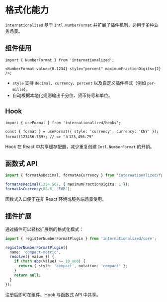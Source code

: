 # 格式化能力

`internationalized` 基于 `Intl.NumberFormat` 并扩展了插件机制，适用于多种业务场景。

## 组件使用

```tsx
import { NumberFormat } from 'internationalized';

<NumberFormat value={0.1234} style="percent" maximumFractionDigits={2} />;
```

- `style` 支持 `decimal`、`currency`、`percent` 以及自定义插件样式（例如 `per-mille`）。
- 自动根据本地化规则输出千分位、货币符号和单位。

## Hook

```tsx
import { useFormat } from 'internationalized/hooks';

const { format } = useFormat({ style: 'currency', currency: 'CNY' });
format(123456.789); // => "￥123,456.79"
```

Hook 在 React 中共享缓存配置，减少重复创建 `Intl.NumberFormat` 的开销。

## 函数式 API

```ts
import { formatAsDecimal, formatAsCurrency } from 'internationalized/fp';

formatAsDecimal(1234.567, { maximumFractionDigits: 1 });
formatAsCurrency(88.6, 'EUR');
```

函数式入口便于在非 React 环境或服务端场景使用。

## 插件扩展

通过插件可以轻松扩展新的格式化模式：

```ts
import { registerNumberFormatPlugin } from 'internationalized/core';

registerNumberFormatPlugin({
  name: 'compact-metric',
  resolve({ value }) {
    if (Math.abs(value) >= 10_000) {
      return { style: 'compact', notation: 'compact' };
    }
    return null;
  }
});
```

注册后即可在组件、Hook 与函数式 API 中共享。
